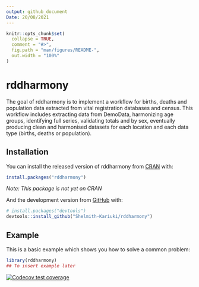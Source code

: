 ```yaml
---
output: github_document
Date: 20/08/2021
---
```


```r
knitr::opts_chunk$set(
  collapse = TRUE,
  comment = "#>",
  fig.path = "man/figures/README-",
  out.width = "100%"
)
```

# rddharmony

The goal of rddharmony is to implement a workflow for births, deaths and population data extracted from vital registration databases and census. This workflow includes extracting data from DemoData, harmonizing age groups, identifying full series, validating totals and by sex, eventually producing clean and harmonised datasets for each location and each data type (births, deaths or population).


## Installation

You can install the released version of rddharmony from [CRAN](https://CRAN.R-project.org) with:

``` r
install.packages("rddharmony")
```
_Note: This package is not yet on CRAN_

And the development version from [GitHub](https://github.com/) with:

``` r
# install.packages("devtools")
devtools::install_github("Shelmith-Kariuki/rddharmony")
```
## Example

This is a basic example which shows you how to solve a common problem:

```r
library(rddharmony)
## To insert example later
```

<!-- badges: start -->
  [![Codecov test coverage](https://codecov.io/gh/Shelmith-Kariuki/rddharmony/branch/master/graph/badge.svg)](https://codecov.io/gh/Shelmith-Kariuki/rddharmony?branch=master)
<!-- badges: end -->
